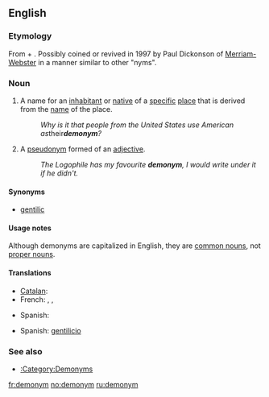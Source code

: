 ==English==
{{wikipedia}}

===Etymology===
From {{etyl|grc}} {{term|δῆμος||tr=dēmos|country|lang=grc}} + {{term|ὄνυμα||tr=onuma|name|lang=grc}}. Possibly coined or revived in 1997 by Paul Dickonson of [[w:Merriam-Webster|Merriam-Webster]] in a manner similar to other "nyms".

{{confix|demo|onym}}

===Noun===
{{en-noun}}

# {{rare}} A name for an [[inhabitant]] or [[native]] of a [[specific]] [[place]] that is derived from the [[name]] of the place.
#: ''Why is it that people from the United States use American as ''their'' '''demonym'''?''
# {{obsolete}} A [[pseudonym]] formed of an [[adjective]].
#: ''The Logophile has my favourite '''demonym''', I would write under it if he didn't.''

====Synonyms====
* [[gentilic]]

====Usage notes====
Although demonyms are capitalized in English, they are [[common noun]]s, not [[proper noun]]s.

====Translations====
{{trans-top|name for an inhabitant or native of a specific place}}
* [[Catalan]]: {{t|ca|gentilici|m}}
* French: {{t+|fr|gentilé|m}}, {{t+|fr|ethnonyme|m}}, {{t|fr|démonyme|m}}
{{trans-mid}}
* Spanish: {{t+|es|gentilicio}}
{{trans-bottom}}

{{trans-top|pseudonym formed of an adjective}}
{{trans-mid}}
{{trans-bottom}}

{{checktrans-top}}
* Spanish: [[gentilicio]] {{m}}
{{checktrans-bottom}}

===See also===
* [[:Category:Demonyms]]

[[fr:demonym]]
[[no:demonym]]
[[ru:demonym]]